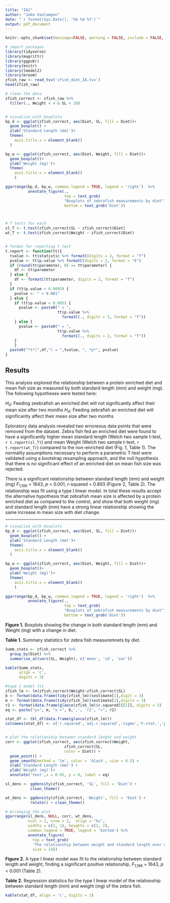 ```yaml
---
title: "IA1"
author: "Jake VanCampen"
date: "`r format(Sys.Date(), '%b %d %Y')`"
output: pdf_document
---
```


```r
knitr::opts_chunk$set(message=FALSE, warning = FALSE, include = FALSE, echo = FALSE)
```

```r
# import packages
library(tidyverse)
library(magrittr)
library(ggpubr)
library(knitr)
library(lmodel2)
library(broom)
zfish_raw <- read_tsv('zfish_diet_IA.tsv')
head(zfish_raw)

# clean the data
zfish_correct <- zfish_raw %>% 
  filter(., Weight < 4 & SL < 20)


# visualize with boxplots
bp_d <- ggplot(zfish_correct, aes(Diet, SL, fill = Diet))+ 
  geom_boxplot() + 
  ylab('Standard Length (mm)')+
  theme(
    axis.title.x = element_blank()
  )

bp_w <- ggplot(zfish_correct, aes(Diet, Weight, fill = Diet))+ 
  geom_boxplot()+ 
  ylab('Weight (mg)')+
  theme( 
    axis.title.x = element_blank()
    )

ggarrange(bp_d, bp_w, common.legend = TRUE, legend = 'right')  %>% 
          annotate_figure(., 
                          top = text_grob(
                          "Boxplots of zebrafish measurements by diet"), 
                          bottom = text_grob('Diet'))



# T tests for each 
sl_T <- t.test(zfish_correct$SL ~ zfish_correct$Diet)
wt_T <- t.test(zfish_correct$Weight ~ zfish_correct$Diet)


# format for reporting t test
t.report <- function(tt){
  tvalue <- tt$statistic %>% formatC(digits = 2, format = "f")
  pvalue <- tt$p.value %>% formatC(digits = 2, format = "E")
  if (round(tt$parameter, 0) == tt$parameter) {
    df <- tt$parameter
  } else {
    df <- formatC(tt$parameter, digits = 2, format = "f")
  }
  if (tt$p.value < 0.0005) {
    pvalue <- " < 0.001" 
  } else { 
    if (tt$p.value < 0.005) {
      pvalue <- paste0(" = ",
                       tt$p.value %>% 
                         formatC(., digits = 3, format = "f"))
    } else {
      pvalue <- paste0(" = ",
                       tt$p.value %>% 
                         formatC(., digits = 2, format = "f"))
    }
    } 
  paste0("*t*(",df,") = ",tvalue, ", *p*", pvalue)
}

```



## Results

This analysis explored the relationship between a protein enriched diet and mean fish size as measured by both standard length (mm) and weight (mg). The following hypotheses were tested here: 

$H{_0} \text{: Feeding zeebrafish an enriched diet will not significantly affect their mean size after two months}$
$H{_A} \text{: Feeding zebrafish an enriched diet will significantly affect their mean size after two months}$

Eploratory data analysis revealed two erroneous data points that were removed from the dataset. Zebra fish fed an enriched diet were found to have a significantly higher mean standard length (Welch two sample t-test, `r t.report(sl_T)`) and mean Weight (Welch two sample t-test, `r t.report(wt_T)`) compared to the non-enriched diet (Fig. 1, Table 1). The normality assumptions necessary to perform a parametric T-test were validated using a bootstrap resampling approach, and the null hypothesis that there is no significant effect of an enriched diet on mean fish size was rejected. 

There is a significant relationship between standard length (mm) and weight (mg) *F*<sub>1,196</sub> = 1643, *p* < 0.001, r-squared = 0.893 (Figure 2, Table 2). The relationship was fit using a type I linear model. In total these results accept the alternative hypothesis that zebrafish mean size is affected by a protein enriched diet as compared to the control, and show that both weight (mg) and standard length (mm) have a strong linear relationship showing the same increase in mean size with diet change.  


_______________________________________________________________________________


```r
# visualize with boxplots
bp_d <- ggplot(zfish_correct, aes(Diet, SL, fill = Diet))+ 
  geom_boxplot() + 
  ylab('Standard Length (mm)')+
  theme(
    axis.title.x = element_blank()
  )

bp_w <- ggplot(zfish_correct, aes(Diet, Weight, fill = Diet))+ 
  geom_boxplot()+ 
  ylab('Weight (mg)')+
  theme( 
    axis.title.x = element_blank()
    )

ggarrange(bp_d, bp_w, common.legend = TRUE, legend = 'right')  %>% 
          annotate_figure(., 
                          top = text_grob(
                          "Boxplots of zebrafish measurements by diet"), 
                          bottom = text_grob('Diet'))


```

**Figure 1.** Boxplots showing the change in both standard length (mm) and Weight (mg) with a change in diet.






**Table 1.** Summary statistics for zebra fish measuremnets by diet.
```r
Summ_stats <- zfish_correct %>% 
  group_by(Diet) %>%
  summarise_at(vars(SL, Weight), c('mean', 'sd', 'var'))

kable(Summ_stats, 
      align = 'c', 
      digits = 3)

```







```r

#type I model fit 
zfish_lm <- lm(zfish_correct$Weight~zfish_correct$SL)
b <- format(data.frame(tidy(zfish_lm))$estimate[1],digit = 3) 
m <- format(data.frame(tidy(zfish_lm))$estimate[2],digits = 3)
r2 <- format(data.frame(glance(zfish_lm)$r.squared)[[1]], digits = 3)
eq <- paste("y=", m, "x +", b,',', 'r2', "=", r2)

stat_df <- tbl_df(data.frame(glance(zfish_lm)))
colnames(stat_df) <- c('r.squared','adj.r.squared','sigma','F-stat.','p.value','df','logLik','AIC','BIC','deviance', 'df.residual')


# plot the relationship between standard lenght and weight
corr <- ggplot(zfish_correct, aes(zfish_correct$Weight,
                          zfish_correct$SL,
                          color = Diet)) + 
  geom_point() + 
  geom_smooth(method = 'lm', color = 'black', size = 0.5) + 
  xlab('Standard Length (mm)') + 
  ylab('Weight (mg)')+
  annotate('text',x = 0.65, y = 6, label = eq)

sl_dens <- ggdensity(zfish_correct, 'SL', fill = 'Diet') +
           clean_theme()

wt_dens <- ggdensity(zfish_correct, 'Weight', fill = 'Diet') + 
           rotate() + clean_theme() 

# Arranging the plot
ggarrange(sl_dens, NULL, corr, wt_dens, 
          ncol = 2, nrow = 2,  align = "hv", 
          widths = c(2, 1), heights = c(1, 2),
          common.legend = TRUE, legend = 'bottom') %>% 
          annotate_figure(
            top = text_grob(
            'The relationship between weight and standard length over a change in diet',
            size = 14))
```


**Figure 2.** A type I linear model was fit to the relationship between standard length and weight, finding a significant positive relationship, *F*<sub>1,196</sub> = 1643, *p* < 0.001 (Table 2).


**Table 2.** Regression statistics for the type I linear model of the relationship between standard length (mm) and weight (mg) of the zebra fish. 
```r
kable(stat_df, align = 'c', digits = 3)
```



